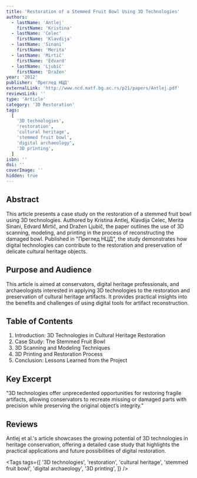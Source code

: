 ```yaml
---
title: 'Restoration of a Stemmed Fruit Bowl Using 3D Technologies'
authors:
  - lastName: 'Antlej'
    firstName: 'Kristina'
  - lastName: 'Celec'
    firstName: 'Klavdija'
  - lastName: 'Sinani'
    firstName: 'Merita'
  - lastName: 'Mirtič'
    firstName: 'Edvard'
  - lastName: 'Ljubič'
    firstName: 'Dražen'
year: '2012'
publisher: 'Преглед НЦД'
externalLink: 'http://www.ncd.matf.bg.ac.rs/p21/papers/Antlej.pdf'
reviewsLink: ''
type: 'Article'
category: '3D Restoration'
tags:
  [
    '3D technologies',
    'restoration',
    'cultural heritage',
    'stemmed fruit bowl',
    'digital archaeology',
    '3D printing',
  ]
isbn: ''
doi: ''
coverImage: ''
hidden: true
---
```


## Abstract

This article presents a case study on the restoration of a stemmed fruit bowl using 3D technologies. Authored by Kristina Antlej, Klavdija Celec, Merita Sinani, Edvard Mirtič, and Dražen Ljubič, the paper outlines the use of 3D scanning, modeling, and printing in the process of reconstructing the damaged bowl. Published in "Преглед НЦД", the study demonstrates how digital technologies can contribute to the restoration and preservation of delicate cultural heritage objects.

## Purpose and Audience

This article is aimed at conservators, digital heritage professionals, and archaeologists interested in applying 3D technologies to the restoration and preservation of cultural heritage artifacts. It provides practical insights into the benefits and challenges of using digital tools for artifact reconstruction.

## Table of Contents

1. Introduction: 3D Technologies in Cultural Heritage Restoration
2. Case Study: The Stemmed Fruit Bowl
3. 3D Scanning and Modeling Techniques
4. 3D Printing and Restoration Process
5. Conclusion: Lessons Learned from the Project

## Key Excerpt

"3D technologies offer unprecedented opportunities for restoring fragile artifacts, allowing conservators to recreate missing or damaged parts with precision while preserving the original object’s integrity."

## Reviews

Antlej et al.'s article showcases the growing potential of 3D technologies in heritage conservation, offering a detailed case study that highlights the practical applications and future possibilities of digital restoration.

<Tags
  tags={[
    '3D technologies',
    'restoration',
    'cultural heritage',
    'stemmed fruit bowl',
    'digital archaeology',
    '3D printing',
  ]}
/>
